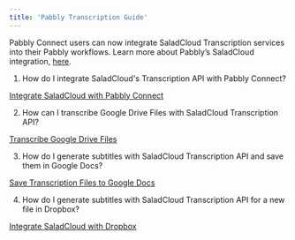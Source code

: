 ```yaml
---
title: 'Pabbly Transcription Guide'
---
```


Pabbly Connect users can now integrate SaladCloud Transcription services into their Pabbly workflows. Learn more about
Pabbly’s SaladCloud integration, [here](https://www.pabbly.com/connect/integrations/salad-transcription-api/).

1. How do I integrate SaladCloud's Transcription API with Pabbly Connect?

[Integrate SaladCloud with Pabbly Connect](https://www.youtube.com/watch?v=J_mGtXCJLmc)

2. How can I transcribe Google Drive Files with SaladCloud Transcription API?

[Transcribe Google Drive Files](https://www.youtube.com/watch?v=2UK2ZH8SvRI)

3. How do I generate subtitles with SaladCloud Transcription API and save them in Google Docs?

[Save Transcription Files to Google Docs](https://www.youtube.com/watch?v=KqhY6LZVrB4)

4. How do I generate subtitles with SaladCloud Transcription API for a new file in Dropbox?

[Integrate SaladCloud with Dropbox](https://www.youtube.com/watch?v=6B1AebSTi5o)
